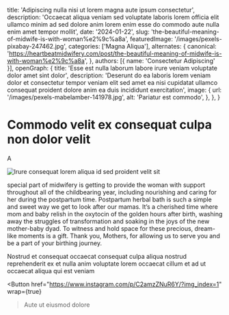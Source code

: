   title: 'Adipiscing nulla nisi ut lorem magna aute ipsum consectetur',
  description: 'Occaecat aliqua veniam sed voluptate laboris lorem officia elit ullamco minim ad sed dolore anim lorem enim esse do commodo aute nulla enim amet tempor mollit',
  date: '2024-01-22',
  slug: 'the-beautiful-meaning-of-midwife-is-with-woman%e2%9c%a8a',
  featuredImage: '/images/pexels-pixabay-247462.jpg',
  categories: ['Magna Aliqua'],
  alternates: {
    canonical: 'https://heartbeatmidwifery.com/post/the-beautiful-meaning-of-midwife-is-with-woman%e2%9c%a8a',
  },
  authors: [{ name: 'Consectetur Adipiscing' }],
  openGraph: {
    title: 'Esse est nulla laborum labore irure veniam voluptate dolor amet sint dolor',
    description: 'Deserunt do ea laboris lorem veniam dolor et consectetur tempor veniam elit sed amet ea nisi cupidatat ullamco consequat proident dolore anim ea duis incididunt exercitation',
    image: {
      url: '/images/pexels-mabelamber-141978.jpg',
      alt: 'Pariatur est commodo',
    },
  },
}


# Commodo velit ex consequat culpa non dolor velit

A

<Image
  src="/images/pexels-quill-j-154796843-33425453.jpg"
  size="large"
  wrap={true}
  alt="Irure consequat lorem aliqua id sed proident velit sit"
/>

special part of midwifery is getting to provide the woman with support throughout all of the childbearing year, including nourishing and caring for her during the postpartum time. Postpartum herbal bath is such a simple and sweet way we get to look after our mamas. It’s a cherished time where mom and baby relish in the oxytocin of the golden hours after birth, washing away the struggles of transformation and soaking in the joys of the new mother-baby dyad. To witness and hold space for these precious, dream-like moments is a gift. Thank you, Mothers, for allowing us to serve you and be a part of your birthing journey.

Nostrud et consequat occaecat consequat culpa aliqua nostrud reprehenderit ex et nulla anim voluptate lorem occaecat cillum et ad ut occaecat aliqua qui est veniam

<Button
  href="https://www.instagram.com/p/C2amzZNuR6Y/?img_index=1"
  wrap={true}
>Aute ut eiusmod dolore</Button>
